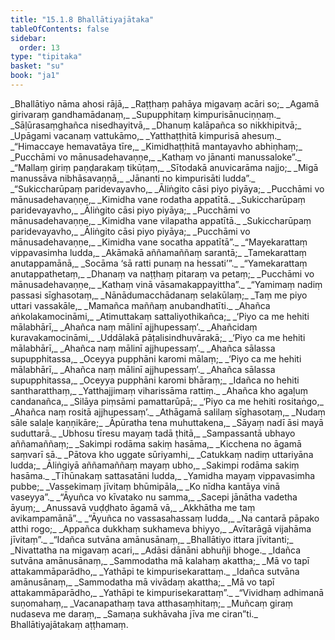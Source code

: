 ```yaml
---
title: "15.1.8 Bhallātiyajātaka"
tableOfContents: false
sidebar:
  order: 13
type: "tipitaka"
basket: "su"
book: "ja1"
---
```



<DynamicBreadcrumb />

<Division number="186" book="ja1" bookNo="22" page="117">

<Paragraph number="3045" type="verses" book="ja1">
_Bhallātiyo nāma ahosi rājā,_  
_Raṭṭhaṃ pahāya migavaṃ acāri so;_  
_Agamā girivaraṃ gandhamādanaṃ,_  
_Supupphitaṃ kimpurisānuciṇṇaṃ._  

</Paragraph>

</Division>
<Division number="187" book="ja1" bookNo="22" page="117">

<Paragraph number="3046" type="verses" book="ja1">
_Sāḷūrasaṃghañca nisedhayitvā,_  
_Dhanuṃ kalāpañca so nikkhipitvā;_  
_Upāgami vacanaṃ vattukāmo,_  
_Yatthaṭṭhitā kimpurisā ahesuṃ._  

</Paragraph>

</Division>
<Division number="188" book="ja1" bookNo="22" page="117">

<Paragraph number="3047" type="verses" book="ja1">
_“Himaccaye hemavatāya tīre,_  
_Kimidhaṭṭhitā mantayavho abhiṇhaṃ;_  
_Pucchāmi vo mānusadehavaṇṇe,_  
_Kathaṃ vo jānanti manussaloke”._  

</Paragraph>

</Division>
<Division number="189" book="ja1" bookNo="22" page="117">

<Paragraph number="3048" type="verses" book="ja1">
_“Mallaṃ giriṃ paṇḍarakaṃ tikūṭaṃ,_  
_Sītodakā anuvicarāma najjo;_  
_Migā manussāva nibhāsavaṇṇā,_  
_Jānanti no kimpurisāti ludda”._  

</Paragraph>

</Division>
<Division number="190" book="ja1" bookNo="22" page="117">

<Paragraph number="3049" type="verses" book="ja1">
_“Sukiccharūpaṃ paridevayavho,_  
_Āliṅgito cāsi piyo piyāya;_  
_Pucchāmi vo mānusadehavaṇṇe,_  
_Kimidha vane rodatha appatītā._  

</Paragraph>

</Division>
<Division number="191" book="ja1" bookNo="22" page="117">

<Paragraph number="3050" type="verses" book="ja1">
_Sukiccharūpaṃ paridevayavho,_  
_Āliṅgito cāsi piyo piyāya;_  
_Pucchāmi vo mānusadehavaṇṇe,_  
_Kimidha vane vilapatha appatītā._  

</Paragraph>

</Division>
<Division number="192" book="ja1" bookNo="22" page="118">

<Paragraph number="3051" type="verses" book="ja1">
_Sukiccharūpaṃ paridevayavho,_  
_Āliṅgito cāsi piyo piyāya;_  
_Pucchāmi vo mānusadehavaṇṇe,_  
_Kimidha vane socatha appatītā”._  

</Paragraph>

</Division>
<Division number="193" book="ja1" bookNo="22" page="118">

<Paragraph number="3052" type="verses" book="ja1">
_“Mayekarattaṃ vippavasimha ludda,_  
_Akāmakā aññamaññaṃ sarantā;_  
_Tamekarattaṃ anutappamānā,_  
_Socāma ‘sā ratti punaṃ na hessati’”._  

</Paragraph>

</Division>
<Division number="194" book="ja1" bookNo="22" page="118">

<Paragraph number="3053" type="verses" book="ja1">
_“Yamekarattaṃ anutappathetaṃ,_  
_Dhanaṃ va naṭṭhaṃ pitaraṃ va petaṃ;_  
_Pucchāmi vo mānusadehavaṇṇe,_  
_Kathaṃ vinā vāsamakappayittha”._  

</Paragraph>

</Division>
<Division number="195" book="ja1" bookNo="22" page="118">

<Paragraph number="3054" type="verses" book="ja1">
_“Yamimaṃ nadiṃ passasi sīghasotaṃ,_  
_Nānādumacchādanaṃ selakūlaṃ;_  
_Taṃ me piyo uttari vassakāle,_  
_Mamañca maññaṃ anubandhatīti._  

</Paragraph>

</Division>
<Division number="196" book="ja1" bookNo="22" page="118">

<Paragraph number="3055" type="verses" book="ja1">
_Ahañca aṅkolakamocināmi,_  
_Atimuttakaṃ sattaliyothikañca;_  
_‘Piyo ca me hehiti mālabhārī,_  
_Ahañca naṃ mālinī ajjhupessaṃ’._  

</Paragraph>

</Division>
<Division number="197" book="ja1" bookNo="22" page="118">

<Paragraph number="3056" type="verses" book="ja1">
_Ahañcidaṃ kuravakamocināmi,_  
_Uddālakā pāṭalisindhuvārakā;_  
_‘Piyo ca me hehiti mālabhārī,_  
_Ahañca naṃ mālinī ajjhupessaṃ’._  

</Paragraph>

</Division>
<Division number="198" book="ja1" bookNo="22" page="118">

<Paragraph number="3057" type="verses" book="ja1">
_Ahañca sālassa supupphitassa,_  
_Oceyya pupphāni karomi mālaṃ;_  
_‘Piyo ca me hehiti mālabhārī,_  
_Ahañca naṃ mālinī ajjhupessaṃ’._  

</Paragraph>

</Division>
<Division number="199" book="ja1" bookNo="22" page="118">

<Paragraph number="3058" type="verses" book="ja1">
_Ahañca sālassa supupphitassa,_  
_Oceyya pupphāni karomi bhāraṃ;_  
_Idañca no hehiti santharatthaṃ,_  
_Yatthajjimaṃ viharissāma rattiṃ._  

</Paragraph>

</Division>
<Division number="200" book="ja1" bookNo="22" page="118">

<Paragraph number="3059" type="verses" book="ja1">
_Ahañca kho agaḷuṃ candanañca,_  
_Silāya piṃsāmi pamattarūpā;_  
_‘Piyo ca me hehiti rositaṅgo,_  
_Ahañca naṃ rositā ajjhupessaṃ’._  

</Paragraph>

</Division>
<Division number="201" book="ja1" bookNo="22" page="300">

<Paragraph number="3060" type="verses" book="ja1">
_Athāgamā salilaṃ sīghasotaṃ,_  
_Nudaṃ sāle salaḷe kaṇṇikāre;_  
_Āpūratha tena muhuttakena,_  
_Sāyaṃ nadī āsi mayā suduttarā._  

</Paragraph>

</Division>
<Division number="202" book="ja1" bookNo="22" page="332">

<Paragraph number="3061" type="verses" book="ja1">
_Ubhosu tīresu mayaṃ tadā ṭhitā,_  
_Sampassantā ubhayo aññamaññaṃ;_  
_Sakimpi rodāma sakiṃ hasāma,_  
_Kicchena no āgamā saṃvarī sā._  

</Paragraph>

</Division>
<Division number="203" book="ja1" bookNo="22" page="333">

<Paragraph number="3062" type="verses" book="ja1">
_Pātova kho uggate sūriyamhi,_  
_Catukkaṃ nadiṃ uttariyāna ludda;_  
_Āliṅgiyā aññamaññaṃ mayaṃ ubho,_  
_Sakimpi rodāma sakiṃ hasāma._  

</Paragraph>

</Division>
<Division number="204" book="ja1" bookNo="22" page="333">

<Paragraph number="3063" type="verses" book="ja1">
_Tīhūnakaṃ sattasatāni ludda,_  
_Yamidha mayaṃ vippavasimha pubbe;_  
_Vassekimaṃ jīvitaṃ bhūmipāla,_  
_Ko nīdha kantāya vinā vaseyya”._  

</Paragraph>

</Division>
<Division number="205" book="ja1" bookNo="22" page="333">

<Paragraph number="3064" type="verses" book="ja1">
_“Āyuñca vo kīvatako nu samma,_  
_Sacepi jānātha vadetha āyuṃ;_  
_Anussavā vuḍḍhato āgamā vā,_  
_Akkhātha me taṃ avikampamānā”._  

</Paragraph>

</Division>
<Division number="206" book="ja1" bookNo="22" page="333">

<Paragraph number="3065" type="verses" book="ja1">
_“Āyuñca no vassasahassaṃ ludda,_  
_Na cantarā pāpako atthi rogo;_  
_Appañca dukkhaṃ sukhameva bhiyyo,_  
_Avītarāgā vijahāma jīvitaṃ”._  

</Paragraph>

</Division>
<Division number="207" book="ja1" bookNo="22" page="333">

<Paragraph number="3066" type="verses" book="ja1">
_“Idañca sutvāna amānusānaṃ,_  
_Bhallātiyo ittara jīvitanti;_  
_Nivattatha na migavaṃ acari,_  
_Adāsi dānāni abhuñji bhoge._  

</Paragraph>

</Division>
<Division number="208" book="ja1" bookNo="22" page="333">

<Paragraph number="3067" type="verses" book="ja1">
_Idañca sutvāna amānusānaṃ,_  
_Sammodatha mā kalahaṃ akattha;_  
_Mā vo tapī attakammāparādho,_  
_Yathāpi te kimpurisekarattaṃ._  

</Paragraph>

</Division>
<Division number="209" book="ja1" bookNo="22" page="333">

<Paragraph number="3068" type="verses" book="ja1">
_Idañca sutvāna amānusānaṃ,_  
_Sammodatha mā vivādaṃ akattha;_  
_Mā vo tapī attakammāparādho,_  
_Yathāpi te kimpurisekarattaṃ”._  

</Paragraph>

</Division>
<Division number="210" book="ja1" bookNo="22" page="334">

<Paragraph number="3069" type="verses" book="ja1">
_“Vividhaṃ adhimanā suṇomahaṃ,_  
_Vacanapathaṃ tava atthasaṃhitaṃ;_  
_Muñcaṃ giraṃ nudaseva me daraṃ,_  
_Samaṇa sukhāvaha jīva me ciran”ti._  


</Paragraph>
</Division>

<Paragraph number="3070" type="center" book="ja1">
Bhallātiyajātakaṃ aṭṭhamaṃ.
</Paragraph>